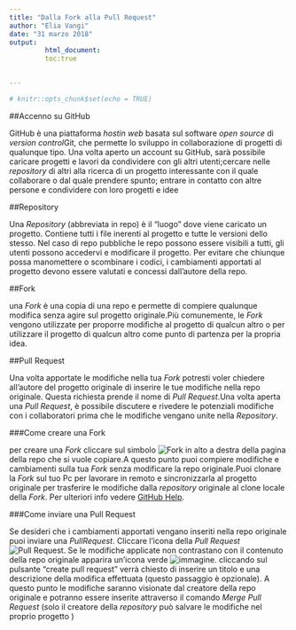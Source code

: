 ---
title: "Dalla Fork alla Pull Request"
author: "Elia Vangi"
date: "31 marzo 2018"
output:
         html_document:
         toc:true

         
---
```{r setup, include=FALSE}
# knitr::opts_chunk$set(echo = TRUE)
```
##Accenno su GitHub

GitHub è una piattaforma *hostin web* basata sul software *open source* di *version control*Git, che permette lo sviluppo in collaborazione di progetti di qualunque tipo.
Una volta aperto un account su GitHub, sarà possibile caricare progetti e lavori da condividere con gli altri utenti;cercare nelle *repository* di altri alla ricerca di un progetto interessante con il quale collaborare o dal quale prendere spunto; entrare in contatto con altre persone e condividere con loro progetti e idee

##Repository

Una *Repository* (abbreviata in repo) è il "luogo" dove viene caricato un progetto. Contiene tutti i file inerenti al progetto e tutte le versioni dello stesso. Nel caso di repo pubbliche le repo possono essere visibili a tutti, gli utenti possono accedervi e modificare il progetto. Per evitare che chiunque possa manomettere o scombinare i codici, i cambiamenti apportati al progetto devono essere valutati e concessi dall'autore della repo.

##Fork

una *Fork* è una copia di una repo e permette di compiere qualunque modifica senza agire sul progetto originale.Più comunemente, le *Fork* vengono utilizzate per proporre modifiche al progetto di qualcun altro o per utilizzare il progetto di qualcun altro come punto di partenza per la propria idea.

##Pull Request

Una volta apportate le modifiche nella tua *Fork* potresti voler chiedere all'autore del progetto originale di inserire le tue modifiche nella repo originale. Questa richiesta prende il nome di *Pull Request*.Una volta aperta una *Pull Request*, è possibile discutere e rivedere le potenziali modifiche con i collaboratori prima che le modifiche vengano unite nella *Repository*.

###Come creare una Fork

per creare una *Fork* cliccare sul simbolo ![Fork](fork.PNG) in alto a destra della pagina della repo che si vuole copiare.A questo punto puoi compiere modifiche e cambiamenti sulla tua *Fork* senza modificare la repo originale.Puoi clonare la *Fork* sul tuo Pc per lavorare in remoto e sincronizzarla al progetto originale per trasferire le modifiche dalla *repository* originale al clone locale della *Fork*. Per ulteriori info vedere [GitHub Help](https://help.github.com/articles/fork-a-repo/). 

###Come inviare una Pull Request

Se desideri che i cambiamenti apportati vengano inseriti nella repo originale puoi inviare una *PullRequest*. Cliccare l'icona della *Pull Request* ![Pull Request](new pull request.PNG). Se le modifiche applicate non contrastano con il contenuto della repo originale apparira un'icona verde ![immagine](create pull request.PNG). cliccando sul pulsante "create pull request" verrà chiesto di inserire un titolo  e una descrizione della modifica effettuata (questo passaggio è opzionale). 
A questo punto le modifiche saranno visionate dal creatore della repo originale e potranno essere inserite attraverso il comando *Merge Pull Request* (solo il creatore della *repository* può salvare le modifiche nel proprio progetto )
